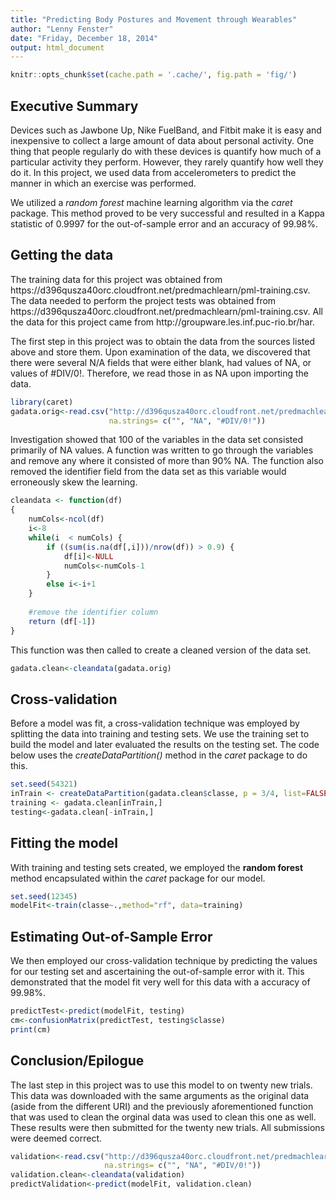 ```yaml
---
title: "Predicting Body Postures and Movement through Wearables"
author: "Lenny Fenster"
date: "Friday, December 18, 2014"
output: html_document
---
```

```r
knitr::opts_chunk$set(cache.path = '.cache/', fig.path = 'fig/')
```  

## Executive Summary
Devices such as Jawbone Up, Nike FuelBand, and Fitbit make it is easy and inexpensive to collect a large amount of data about personal activity. One thing that people regularly do with these devices is quantify how much of a particular activity they perform.  However, they rarely quantify how well they do it. In this project, we used data from accelerometers to predict the manner in which an exercise was performed.

We utilized a *random forest* machine learning algorithm via the *caret* package.  This method proved to be very successful and resulted in a Kappa statistic of 0.9997 for the out-of-sample error and an accuracy of 99.98%.

## Getting the data
The training data for this project was obtained from https://d396qusza40orc.cloudfront.net/predmachlearn/pml-training.csv.  The data needed to perform the project tests was obtained from https://d396qusza40orc.cloudfront.net/predmachlearn/pml-training.csv.  All the data for this project came from http://groupware.les.inf.puc-rio.br/har. 

The first step in this project was to obtain the data from the sources listed above and store them.  Upon examination of the data, we discovered that there were several N/A fields that were either blank,  had values of NA, or values of #DIV/0!.  Therefore, we read those in as NA upon importing the data.
```r
library(caret)
gadata.orig<-read.csv("http://d396qusza40orc.cloudfront.net/predmachlearn/pml-training.csv", 
                      na.strings= c("", "NA", "#DIV/0!"))
```
Investigation showed that 100 of the variables in the data set consisted primarily of NA values.  A function was written to go through the variables and remove any where it consisted of more than 90% NA.  The function also removed the identifier field from the data set as this variable would erroneously skew the learning.
```r
cleandata <- function(df)
{
    numCols<-ncol(df)
    i<-8
    while(i  < numCols) {
        if ((sum(is.na(df[,i]))/nrow(df)) > 0.9) { 
            df[i]<-NULL  
            numCols<-numCols-1
        }
        else i<-i+1
    }
    
    #remove the identifier column        
    return (df[-1])
}
```
This function was then called to create a cleaned version of the data set.
```r
gadata.clean<-cleandata(gadata.orig)
```

## Cross-validation
Before a model was fit, a cross-validation technique was employed by splitting the data into training and testing sets.  We use the training set to build the model and later evaluated the results on the testing set.  The code below uses the *createDataPartition()* method in the *caret* package to do this.
```r
set.seed(54321)
inTrain <- createDataPartition(gadata.clean$classe, p = 3/4, list=FALSE)
training <- gadata.clean[inTrain,]
testing<-gadata.clean[-inTrain,]
```

## Fitting the model
With training and testing sets created, we employed the **random forest** method encapsulated within the *caret* package for our model. 
```r
set.seed(12345)
modelFit<-train(classe~.,method="rf", data=training)
```

## Estimating Out-of-Sample Error
We then employed our cross-validation technique by predicting the values for our testing set and ascertaining the out-of-sample error with it.  This demonstrated that the model fit very well for this data with a accuracy of 99.98%.
```r
predictTest<-predict(modelFit, testing)
cm<-confusionMatrix(predictTest, testing$classe)
print(cm)
```

## Conclusion/Epilogue
The last step in this project was to use this model to on twenty new trials. This data was downloaded with the same arguments as the original data (aside from the different URI) and the previously aforementioned function that was used to clean the orginal data was used to clean this one as well.  These results were then submitted for the twenty new trials.  All submissions were deemed correct.
```r
validation<-read.csv("http://d396qusza40orc.cloudfront.net/predmachlearn/pml-testing.csv",
                     na.strings= c("", "NA", "#DIV/0!"))
validation.clean<-cleandata(validation)
predictValidation<-predict(modelFit, validation.clean)
```
